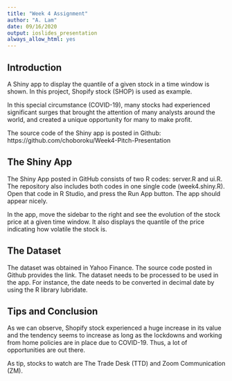 ```yaml
---
title: "Week 4 Assignment"
author: "A. Lam" 
date: 09/16/2020
output: ioslides_presentation
always_allow_html: yes
---
```


## Introduction
 
A Shiny app to display the quantile of a given stock in a time window
is shown. In this project, Shopify stock (SHOP) is used as example. 

In this special circumstance (COVID-19), many stocks had 
experienced significant surges that brought the attention of many 
analysts around the world, and created a unique opportunity for many to make profit. 

The source code of the Shiny app is posted in Github:
https://github.com/choboroku/Week4-Pitch-Presentation

## The Shiny App

The Shiny App posted in GitHub consists of two R codes: server.R and ui.R. 
The repository also includes both codes in one single code (week4.shiny.R).
Open that code in R Studio, and press the Run App button.  The app should
appear nicely. 

In the app, move the sidebar to the right and see the evolution of the stock
price at a given time window. It also displays the quantile of the price indicating
how volatile the stock is.

## The Dataset

The dataset was obtained in Yahoo Finance. The source code posted in Github 
provides the link. The dataset needs to be processed to be used in the app.
For instance, the date needs to be converted in decimal date by using the 
R library lubridate.

## Tips and Conclusion 

As we can observe, Shopify stock experienced a huge increase in its value and the
tendency seems to increase as long as the lockdowns and working from home policies are
in place due to COVID-19. Thus, a lot of opportunities are out there. 

As tip, stocks to watch are The Trade Desk (TTD) and Zoom Communication (ZM). 
